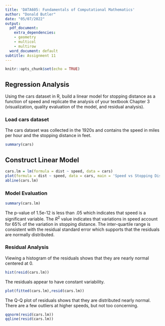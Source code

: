 ```yaml
---
title: 'DATA605: Fundamentals of Computational Mathematics'
author: "Donald Butler"
date: "05/07/2022"
output:
  pdf_document:
    extra_dependencies:
    - geometry
    - multicol
    - multirow
  word_document: default
subtitle: Assignment 11
---
```


```r
knitr::opts_chunk$set(echo = TRUE)
```

## Regression Analysis

Using the cars dataset in R, build a linear model for stopping distance as a function of speed and replicate the analysis of your textbook Chapter 3 (visualization, quality evaluation of the model, and residual analysis).

### Load cars dataset

The cars dataset was collected in the 1920s and contains the speed in miles per hour and the stopping distance in feet.

```r
summary(cars)
```

## Construct Linear Model

```r
cars.lm = lm(formula = dist ~ speed, data = cars)
plot(formula = dist ~ speed, data = cars, main = 'Speed vs Stopping Distance', xlab = 'Speed (mph)', ylab = 'Stopping Distance (ft)')
abline(cars.lm)

```

### Model Evaluation

```r
summary(cars.lm)
```

The p-value of 1.5e-12 is less than .05 which indicates that speed is a significant variable. The $R^2$ value indicates that variations in speed account for 65% of the variation in stopping distance. The inter-quartile range is consistent with the residual standard error which supports that the residuals are normally distributed.

### Residual Analysis

Viewing a histogram of the residuals shows that they are nearly normal centered at 0.

```r
hist(resid(cars.lm))
```

The residuals appear to have constant variability.

```r
plot(fitted(cars.lm),resid(cars.lm))
```

The Q-Q plot of residuals shows that they are distributed nearly normal. There are a few outliers at higher speeds, but not too concerning.

```r
qqnorm(resid(cars.lm))
qqline(resid(cars.lm))
```

